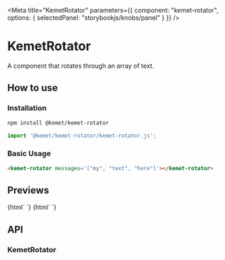 
<Meta
  title="KemetRotator"
  parameters={{
    component: "kemet-rotator",
    options: { selectedPanel: "storybookjs/knobs/panel" }
  }}
/>

# KemetRotator

A component that rotates through an array of text.


## How to use

### Installation

```bash
npm install @kemet/kemet-rotator
```

```js
import '@kemet/kemet-rotator/kemet-rotator.js';
```

### Basic Usage
```html
<kemet-rotator messages='["my", "text", "here"]'></kemet-rotator>
```


## Previews

<Preview withToolbar>
  <Story name="Fading Text">
    {html`
      <kemet-rotator messages='["my", "text", "here"]'></kemet-rotator>
    `}
  </Story>
</Preview>

<Preview withToolbar>
  <Story name="Flipping HTML">
    {html`
      <kemet-rotator
        effect="flip"
        rotation-speed="5"
        messages='["<strong>bold</strong>", "<em>emphasis</em>", "<small>small</small>"]'>
      </kemet-rotator>
    `}
  </Story>
</Preview>



## API

### KemetRotator
<Props of="kemet-rotator" />
